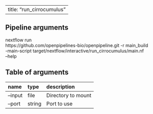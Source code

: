 
---
title: "run_cirrocumulus"
---

## Pipeline arguments

nextflow run \
https://github.com/openpipelines-bio/openpipeline.git -r main_build \
-main-script target/nextflow/interactive/run_cirrocumulus/main.nf \
--help

## Table of arguments

| name    | type   | description        |
|:--------|:-------|:-------------------|
| --input | file   | Directory to mount |
| --port  | string | Port to use        |